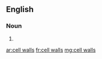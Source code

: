 ==English==

===Noun===
{{head|en|plural|head=[[cell]] [[wall]]s}}

# {{plural of|cell wall|lang=en}}

[[ar:cell walls]]
[[fr:cell walls]]
[[mg:cell walls]]